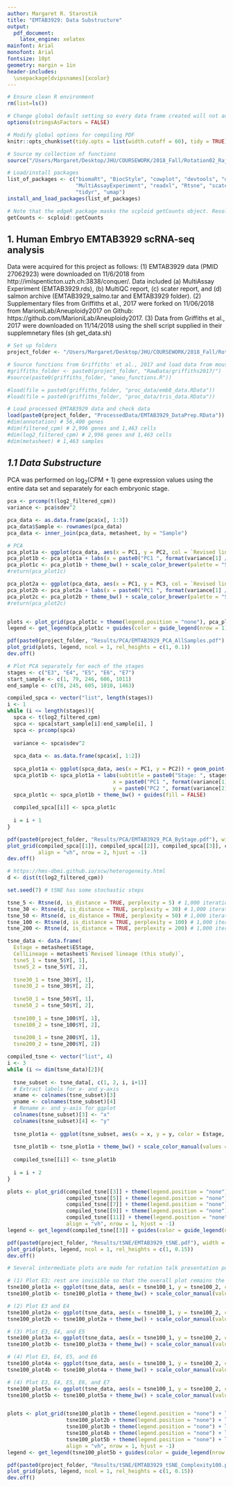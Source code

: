 ```yaml
---
author: Margaret R. Starostik
title: "EMTAB3929: Data Substructure"
output:
  pdf_document:
    latex_engine: xelatex
mainfont: Arial
monofont: Arial
fontsize: 10pt
geometry: margin = 1in
header-includes:
  \usepackage[dvipsnames]{xcolor}
---
```


```r
# Ensure clean R environment
rm(list=ls())

# Change global default setting so every data frame created will not auto-convert to factors unless explicitly instructed
options(stringsAsFactors = FALSE) 

# Modify global options for compiling PDF
knitr::opts_chunk$set(tidy.opts = list(width.cutoff = 60), tidy = TRUE)

# Source my collection of functions
source("/Users/Margaret/Desktop/JHU/COURSEWORK/2018_Fall/Rotation02_RajivMcCoy/AneuploidyProject/Scripts/UsefulFunctions.R")

# Load/install packages
list_of_packages <- c("biomaRt", "BiocStyle", "cowplot", "devtools", "dplyr", "gplots", "gridExtra", "lme4", 
                      "MultiAssayExperiment", "readxl", "Rtsne", "scater", "scploid", "scran",
                      "tidyr", "umap")
install_and_load_packages(list_of_packages)

# Note that the edgeR package masks the scploid getCounts object. Resolve.
getCounts <- scploid::getCounts
```

## **1. Human Embryo EMTAB3929 scRNA-seq analysis**  
Data were acquired for this project as follows: 
(1) EMTAB3929 data (PMID 27062923) were downloaded on 11/6/2018 from http://imlspenticton.uzh.ch:3838/conquer/. Data included (a) MultiAssay Experiment (EMTAB3929.rds), (b) MultiQC report, (c) scater report, and (d) salmon archive (EMTAB3929_salmo.tar and EMTAB3929 folder).
(2) Supplementary files from Griffiths et al., 2017 were forked on 11/06/2018 from MarioniLab/Aneuploidy2017 on Github:  https://github.com/MarioniLab/Aneuploidy2017.
(3) Data from Griffiths et al., 2017 were downloaded on 11/14/2018 using the shell script supplied in their supplemnetary files (sh get_data.sh)

```r
# Set up folders
project_folder <- "/Users/Margaret/Desktop/JHU/COURSEWORK/2018_Fall/Rotation02_RajivMcCoy/AneuploidyProject/"

# Source functions from Griffiths' et al., 2017 and load data from mouse 8-cell stage G&T-seq and human Trisomy 21 G&T-seq
#griffiths_folder <- paste0(project_folder, "RawData/griffiths2017/")
#source(paste0(griffiths_folder, "aneu_functions.R"))

#load(file = paste0(griffiths_folder, "proc_data/emb8_data.RData"))
#load(file = paste0(griffiths_folder, "proc_data/tris_data.RData"))

# Load processed EMTAB3929 data and check data
load(paste0(project_folder, "ProcessedData/EMTAB3929_DataPrep.RData"))
#dim(annotation) # 56,400 genes
#dim(filtered_cpm) # 2,996 genes and 1,463 cells
#dim(log2_filtered_cpm) # 2,996 genes and 1,463 cells
#dim(metasheet) # 1,463 samples
```


## *1.1 Data Substructure* 
PCA was performed on log~2~(CPM + 1) gene expression values using the entire data set and separately for each embryonic stage.
```r
pca <- prcomp(t(log2_filtered_cpm))
variance <- pca$sdev^2

pca_data <- as.data.frame(pca$x[, 1:3])
pca_data$Sample <- rownames(pca_data)
pca_data <- inner_join(pca_data, metasheet, by = "Sample")

# PCA 
pca_plot1a <- ggplot(pca_data, aes(x = PC1, y = PC2, col = `Revised lineage (this study)`, shape = EStage)) + geom_point(alpha = 0.4)
pca_plot1b <- pca_plot1a + labs(x = paste0("PC1 ", format(variance[1] / sum(variance)*100, digits = 3), "%"), y = paste0("PC2 ", format(variance[2] / sum(variance)*100, digits = 3), "%"))
pca_plot1c <- pca_plot1b + theme_bw() + scale_color_brewer(palette = "Set1") + scale_shape_manual(values = c(15, 16, 17, 18, 3)) + labs(colour = "Cell Lineage", shape = "Stage")
#return(pca_plot1c)

pca_plot2a <- ggplot(pca_data, aes(x = PC1, y = PC3, col = `Revised lineage (this study)`, shape = EStage)) + geom_point(alpha = 0.4)
pca_plot2b <- pca_plot2a + labs(x = paste0("PC1 ", format(variance[1] / sum(variance)*100, digits = 3), "%"), y = paste0("PC3 ", format(variance[3] / sum(variance)*100, digits = 3), "%"))
pca_plot2c <- pca_plot2b + theme_bw() + scale_color_brewer(palette = "Set1") + scale_shape_manual(values = c(15, 16, 17, 18, 3)) 
#return(pca_plot2c)


plots <- plot_grid(pca_plot1c + theme(legend.position = "none"), pca_plot2c + theme(legend.position = "none"), align = "vh", nrow = 1, hjust = -1)
legend <- get_legend(pca_plot1c + guides(color = guide_legend(nrow = 1)) + theme(legend.position = "bottom"))

pdf(paste0(project_folder, "Results/PCA/EMTAB3929_PCA_AllSamples.pdf"), width = 12, height = 4)
plot_grid(plots, legend, ncol = 1, rel_heights = c(1, 0.1))
dev.off()
```

```r
# Plot PCA separately for each of the stages
stages <- c("E3", "E4", "E5", "E6", "E7")
start_sample <- c(1, 79, 246, 606, 1011)
end_sample <- c(78, 245, 605, 1010, 1463)

compiled_spca <- vector("list", length(stages))
i <- 1
while (i <= length(stages)){
  spca <- t(log2_filtered_cpm)
  spca <- spca[start_sample[i]:end_sample[i], ]
  spca <- prcomp(spca)
  
  variance <- spca$sdev^2
  
  spca_data <- as.data.frame(spca$x[, 1:2])
  
  spca_plot1a <- ggplot(spca_data, aes(x = PC1, y = PC2)) + geom_point(color = "azure4")
  spca_plot1b <- spca_plot1a + labs(subtitle = paste0("Stage: ", stages[i], " (", dim(spca_data[1]), " cells)"),
                                  x = paste0("PC1 ", format(variance[1] / sum(variance)*100, digits = 3), "%"),
                                  y = paste0("PC2 ", format(variance[2] / sum(variance)*100, digits = 3), "%"))
  spca_plot1c <- spca_plot1b + theme_bw() + guides(fill = FALSE)
  
  compiled_spca[[i]] <- spca_plot1c
  
  i = i + 1
}

pdf(paste0(project_folder, "Results/PCA/EMTAB3929_PCA_ByStage.pdf"), width = 10, height = 5)
plot_grid(compiled_spca[[1]], compiled_spca[[2]], compiled_spca[[3]], compiled_spca[[4]], compiled_spca[[5]],
          align = "vh", nrow = 2, hjust = -1)
dev.off()
```

```r
# https://hms-dbmi.github.io/scw/heterogeneity.html
d <- dist(t(log2_filtered_cpm))

set.seed(7) # tSNE has some stochastic steps

tsne_5 <- Rtsne(d, is_distance = TRUE, perplexity = 5) # 1,000 iterations
tsne_30 <- Rtsne(d, is_distance = TRUE, perplexity = 30) # 1,000 iterations
tsne_50 <- Rtsne(d, is_distance = TRUE, perplexity = 50) # 1,000 iterations
tsne_100 <- Rtsne(d, is_distance = TRUE, perplexity = 100) # 1,000 iterations
tsne_200 <- Rtsne(d, is_distance = TRUE, perplexity = 200) # 1,000 iterations

tsne_data <- data.frame(
  Estage = metasheet$EStage,
  CellLineage = metasheet$`Revised lineage (this study)`,
  tsne5_1 = tsne_5$Y[, 1],
  tsne5_2 = tsne_5$Y[, 2],
  
  tsne30_1 = tsne_30$Y[, 1],
  tsne30_2 = tsne_30$Y[, 2],
  
  tsne50_1 = tsne_50$Y[, 1],
  tsne50_2 = tsne_50$Y[, 2],
  
  tsne100_1 = tsne_100$Y[, 1],
  tsne100_2 = tsne_100$Y[, 2],
  
  tsne200_1 = tsne_200$Y[, 1],
  tsne200_2 = tsne_200$Y[, 2])

compiled_tsne <- vector("list", 4)
i <- 3
while (i <= dim(tsne_data)[2]){
  
  tsne_subset <- tsne_data[, c(1, 2, i, i+1)]
  # Extract labels for x- and y-axis
  xname <- colnames(tsne_subset)[3]
  yname <- colnames(tsne_subset)[4]
  # Rename x- and y-axis for ggplot
  colnames(tsne_subset)[3] <- "x"
  colnames(tsne_subset)[4] <- "y"
  
  tsne_plot1a <- ggplot(tsne_subset, aes(x = x, y = y, color = Estage, shape = CellLineage)) + geom_point(alpha = 0.5, aes(size = ifelse(Estage %in% c("E3", "E4", "E5", "E6", "E7"), 1, NA)))
  
  tsne_plot1b <- tsne_plot1a + theme_bw() + scale_color_manual(values = c(rgb(133, 133, 169, maxColorValue = 255), rgb(82, 125, 157, maxColorValue = 255), rgb(120, 160, 90, maxColorValue = 255), rgb(219, 184, 57, maxColorValue = 255), rgb(183, 94, 81, maxColorValue = 255))) + scale_shape_manual(values = c(15, 16, 17, 18, 6, 8)) + guides(size = "none") + scale_size_continuous(range = c(1, 4)) + labs(x = "tSNE 1", y = "tSNE 2")
  
  compiled_tsne[[i]] <- tsne_plot1b
  
  i = i + 2
}

plots <- plot_grid(compiled_tsne[[3]] + theme(legend.position = "none") + labs(subtitle = "Complexity = 5"), 
                   compiled_tsne[[5]] + theme(legend.position = "none") + labs(subtitle = "Complexity = 30"), 
                   compiled_tsne[[7]] + theme(legend.position = "none") + labs(subtitle = "Complexity = 50"),
                   compiled_tsne[[9]] + theme(legend.position = "none") + labs(subtitle = "Complexity = 100"),
                   compiled_tsne[[11]] + theme(legend.position = "none") + labs(subtitle = "Complexity = 200"),
                   align = "vh", nrow = 1, hjust = -1)
legend <- get_legend(compiled_tsne[[3]] + guides(color = guide_legend(nrow = 1)) + theme(legend.position = "bottom"))

pdf(paste0(project_folder, "Results/tSNE/EMTAB3929_tSNE.pdf"), width = 14, height = 4)
plot_grid(plots, legend, ncol = 1, rel_heights = c(1, 0.15))
dev.off()
```

```r
# Several intermediate plots are made for rotation talk presentation purposes to better depict results

# (1) Plot E3; rest are invisible so that the overall plot remains the same for all plots
tsne100_plot1a <- ggplot(tsne_data, aes(x = tsne100_1, y = tsne100_2, color = Estage, shape = CellLineage)) + geom_point(alpha = 0.5, aes(size = ifelse(Estage == "E3", 0.5, NA)))
tsne100_plot1b <- tsne100_plot1a + theme_bw() + scale_color_manual(values = c(rgb(133, 133, 169, maxColorValue = 255), rgb(82, 125, 157, maxColorValue = 255), rgb(120, 160, 90, maxColorValue = 255), rgb(219, 184, 57, maxColorValue = 255), rgb(183, 94, 81, maxColorValue = 255))) + scale_shape_manual(values = c(15, 16, 17, 18, 6, 8)) + guides(size = "none") + scale_size_continuous(range = c(1, 4)) + labs(x = "tSNE 1", y = "tSNE 2")

# (2) Plot E3 and E4 
tsne100_plot2a <- ggplot(tsne_data, aes(x = tsne100_1, y = tsne100_2, color = Estage, shape = CellLineage)) + geom_point(alpha = 0.5, aes(size = ifelse(Estage %in% c("E3", "E4"), 0.5, NA)))
tsne100_plot2b <- tsne100_plot2a + theme_bw() + scale_color_manual(values = c(rgb(133, 133, 169, maxColorValue = 255), rgb(82, 125, 157, maxColorValue = 255), rgb(120, 160, 90, maxColorValue = 255), rgb(219, 184, 57, maxColorValue = 255), rgb(183, 94, 81, maxColorValue = 255))) + scale_shape_manual(values = c(15, 16, 17, 18, 6, 8)) + guides(size = "none") + scale_size_continuous(range = c(1, 4)) + labs(x = "tSNE 1", y = "tSNE 2")

# (3) Plot E3, E4, and E5
tsne100_plot3a <- ggplot(tsne_data, aes(x = tsne100_1, y = tsne100_2, color = Estage, shape = CellLineage)) + geom_point(alpha = 0.5, aes(size = ifelse(Estage %in% c("E3", "E4", "E5"), 0.5, NA)))
tsne100_plot3b <- tsne100_plot3a + theme_bw() + scale_color_manual(values = c(rgb(133, 133, 169, maxColorValue = 255), rgb(82, 125, 157, maxColorValue = 255), rgb(120, 160, 90, maxColorValue = 255), rgb(219, 184, 57, maxColorValue = 255), rgb(183, 94, 81, maxColorValue = 255))) + scale_shape_manual(values = c(15, 16, 17, 18, 6, 8)) + guides(size = "none") + scale_size_continuous(range = c(1, 4)) + labs(x = "tSNE 1", y = "tSNE 2")

# (4) Plot E3, E4, E5, and E6
tsne100_plot4a <- ggplot(tsne_data, aes(x = tsne100_1, y = tsne100_2, color = Estage, shape = CellLineage)) + geom_point(alpha = 0.5, aes(size = ifelse(Estage %in% c("E3", "E4", "E5", "E6"), 0.5, NA)))
tsne100_plot4b <- tsne100_plot4a + theme_bw() + scale_color_manual(values = c(rgb(133, 133, 169, maxColorValue = 255), rgb(82, 125, 157, maxColorValue = 255), rgb(120, 160, 90, maxColorValue = 255), rgb(219, 184, 57, maxColorValue = 255), rgb(183, 94, 81, maxColorValue = 255))) + scale_shape_manual(values = c(15, 16, 17, 18, 6, 8)) + guides(size = "none") + scale_size_continuous(range = c(1, 4)) + labs(x = "tSNE 1", y = "tSNE 2")

# (4) Plot E3, E4, E5, E6, and E7
tsne100_plot5a <- ggplot(tsne_data, aes(x = tsne100_1, y = tsne100_2, color = Estage, shape = CellLineage)) + geom_point(alpha = 0.5, aes(size = ifelse(Estage %in% c("E3", "E4", "E5", "E6", "E7"), 0.5, NA)))
tsne100_plot5b <- tsne100_plot5a + theme_bw() + scale_color_manual(values = c(rgb(133, 133, 169, maxColorValue = 255), rgb(82, 125, 157, maxColorValue = 255), rgb(120, 160, 90, maxColorValue = 255), rgb(219, 184, 57, maxColorValue = 255), rgb(183, 94, 81, maxColorValue = 255))) + scale_shape_manual(values = c(15, 16, 17, 18, 6, 8)) + guides(size = "none") + scale_size_continuous(range = c(1, 4)) + labs(x = "tSNE 1", y = "tSNE 2")


plots <- plot_grid(tsne100_plot1b + theme(legend.position = "none") + labs(subtitle = "E3"), 
                   tsne100_plot2b + theme(legend.position = "none") + labs(subtitle = "E3 and E4"), 
                   tsne100_plot3b + theme(legend.position = "none") + labs(subtitle = "E3, E4, and E5"),
                   tsne100_plot4b + theme(legend.position = "none") + labs(subtitle = "E3, E4, E5, and E6"),
                   tsne100_plot5b + theme(legend.position = "none") + labs(subtitle = "E3, E4, E5, E6, and E7"),
                   align = "vh", nrow = 1, hjust = -1)
legend <- get_legend(tsne100_plot5b + guides(color = guide_legend(nrow = 1)) + theme(legend.position = "bottom"))

pdf(paste0(project_folder, "Results/tSNE/EMTAB3929_tSNE_Complexity100.pdf"), width = 15, height = 4)
plot_grid(plots, legend, ncol = 1, rel_heights = c(1, 0.15))
dev.off()
```
